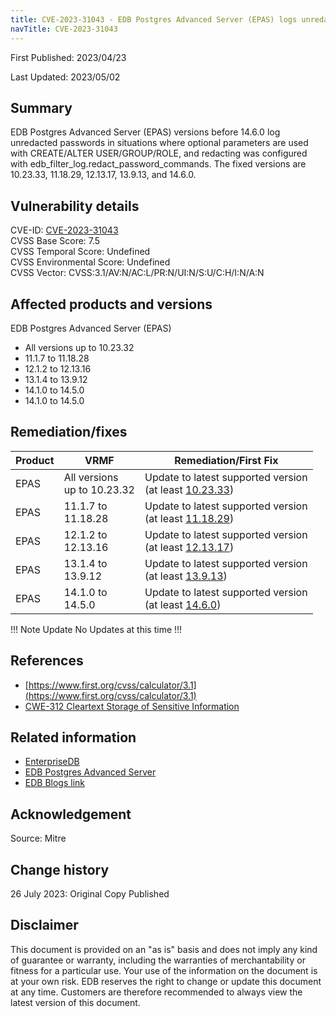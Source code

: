 ```yaml
---
title: CVE-2023-31043 - EDB Postgres Advanced Server (EPAS) logs unredacted passwords prior to 14.6.0
navTitle: CVE-2023-31043
---
```


First Published: 2023/04/23

Last Updated: 2023/05/02

## Summary

EDB Postgres Advanced Server (EPAS) versions before 14.6.0 log unredacted passwords in situations where optional parameters are used with CREATE/ALTER USER/GROUP/ROLE, and redacting was configured with edb_filter_log.redact_password_commands. The fixed versions are 10.23.33, 11.18.29, 12.13.17, 13.9.13, and 14.6.0.

## Vulnerability details

CVE-ID:  [CVE-2023-31043](https://nvd.nist.gov/vuln/detail/CVE-2023-31043)  
CVSS Base Score: 7.5  
CVSS Temporal Score: Undefined  
CVSS Environmental Score: Undefined  
CVSS Vector: CVSS:3.1/AV:N/AC:L/PR:N/UI:N/S:U/C:H/I:N/A:N

## Affected products and versions

EDB Postgres Advanced Server (EPAS)

* All versions up to 10.23.32
* 11.1.7 to 11.18.28
* 12.1.2 to 12.13.16
* 13.1.4 to 13.9.12
* 14.1.0 to 14.5.0
* 14.1.0 to 14.5.0

## Remediation/fixes

| Product | VRMF | Remediation/First Fix |
|---------|------|-----------------------|
| EPAS | All versions <br/>up to 10.23.32 | Update to latest supported version <br/> (at least [10.23.33](https://www.enterprisedb.com/docs/epas/10/epas_rel_notes/epas10_23_33_rel_notes/)) |
| EPAS | 11.1.7 to <br/>11.18.28 | Update to latest supported version <br/> (at least [11.18.29](https://www.enterprisedb.com/docs/epas/11/epas_rel_notes/epas11_18_29_rel_notes/)) |
| EPAS | 12.1.2 to <br/>12.13.16 | Update to latest supported version <br/> (at least [12.13.17](https://www.enterprisedb.com/docs/epas/12/epas_rel_notes/epas12_13_17_rel_notes/)) |
| EPAS | 13.1.4 to <br/>13.9.12 | Update to latest supported version <br/> (at least [13.9.13](https://www.enterprisedb.com/docs/epas/13/epas_rel_notes/epas13_9_13_rel_notes/)) |
| EPAS | 14.1.0 to <br/>14.5.0 | Update to latest supported version <br/> (at least [14.6.0](https://www.enterprisedb.com/docs/epas/14/epas_rel_notes/epas14_6_0_rel_notes/))|

!!! Note Update
No Updates at this time
!!!

## References

* [https://www.first.org/cvss/calculator/3.1](https://www.first.org/cvss/calculator/3.1)
* [CWE-312 Cleartext Storage of Sensitive Information](http://cwe.mitre.org/data/definitions/312.html)


## Related information

* [EnterpriseDB](https://www.enterprisedb.com/)
* [EDB Postgres Advanced Server](https://www.enterprisedb.com/products/edb-postgres-advanced-server)
* [EDB Blogs link](https://enterprisedb.com/blog/)

## Acknowledgement
Source: Mitre

## Change history

26 July 2023: Original Copy Published

## Disclaimer

This document is provided on an "as is" basis and does not imply any kind of guarantee or warranty, including the warranties of merchantability or fitness for a particular use. Your use of the information on the document is at your own risk. EDB reserves the right to change or update this document at any time. Customers are therefore recommended to always view the latest version of this document.
